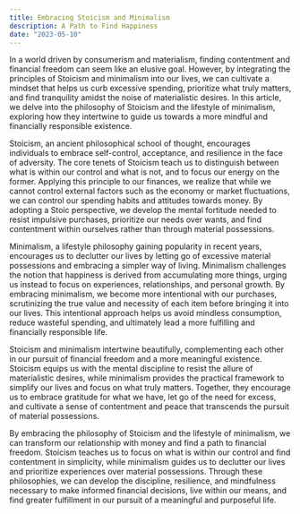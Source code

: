 ```yaml
---
title: Embracing Stoicism and Minimalism
description: A Path to Find Happiness
date: "2023-05-10"
---
```


In a world driven by consumerism and materialism, finding contentment and financial freedom can seem like an elusive goal. However, by integrating the principles of Stoicism and minimalism into our lives, we can cultivate a mindset that helps us curb excessive spending, prioritize what truly matters, and find tranquility amidst the noise of materialistic desires. In this article, we delve into the philosophy of Stoicism and the lifestyle of minimalism, exploring how they intertwine to guide us towards a more mindful and financially responsible existence.

Stoicism, an ancient philosophical school of thought, encourages individuals to embrace self-control, acceptance, and resilience in the face of adversity. The core tenets of Stoicism teach us to distinguish between what is within our control and what is not, and to focus our energy on the former. Applying this principle to our finances, we realize that while we cannot control external factors such as the economy or market fluctuations, we can control our spending habits and attitudes towards money. By adopting a Stoic perspective, we develop the mental fortitude needed to resist impulsive purchases, prioritize our needs over wants, and find contentment within ourselves rather than through material possessions.

Minimalism, a lifestyle philosophy gaining popularity in recent years, encourages us to declutter our lives by letting go of excessive material possessions and embracing a simpler way of living. Minimalism challenges the notion that happiness is derived from accumulating more things, urging us instead to focus on experiences, relationships, and personal growth. By embracing minimalism, we become more intentional with our purchases, scrutinizing the true value and necessity of each item before bringing it into our lives. This intentional approach helps us avoid mindless consumption, reduce wasteful spending, and ultimately lead a more fulfilling and financially responsible life.

Stoicism and minimalism intertwine beautifully, complementing each other in our pursuit of financial freedom and a more meaningful existence. Stoicism equips us with the mental discipline to resist the allure of materialistic desires, while minimalism provides the practical framework to simplify our lives and focus on what truly matters. Together, they encourage us to embrace gratitude for what we have, let go of the need for excess, and cultivate a sense of contentment and peace that transcends the pursuit of material possessions.

By embracing the philosophy of Stoicism and the lifestyle of minimalism, we can transform our relationship with money and find a path to financial freedom. Stoicism teaches us to focus on what is within our control and find contentment in simplicity, while minimalism guides us to declutter our lives and prioritize experiences over material possessions. Through these philosophies, we can develop the discipline, resilience, and mindfulness necessary to make informed financial decisions, live within our means, and find greater fulfillment in our pursuit of a meaningful and purposeful life.
